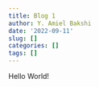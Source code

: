 ```yaml
---
title: Blog 1
author: Y. Amiel Bakshi
date: '2022-09-11'
slug: []
categories: []
tags: []
---
```


Hello World!